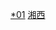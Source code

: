 {{Catnav|頁面分類|...|湖南省县级行政区|湖南省各市州县级行政区}}
{{Catnav|頁面分類|...|湖南市州|湖南省各市州行政区划|邵阳行政区划}}

[[Category:湘西行政区划|*01]]
[[Category:湖南省各市州县级行政区|湘西]]